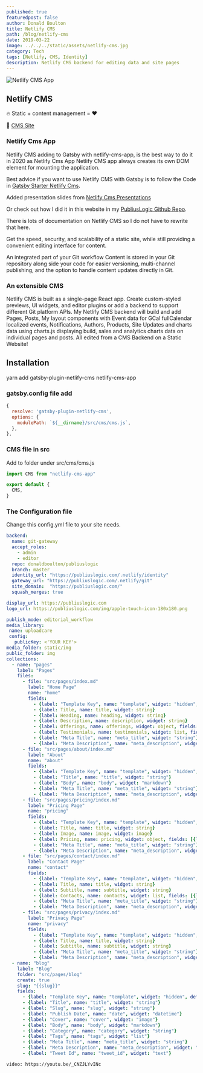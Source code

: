 ```yaml
---
published: true
featuredpost: false
author: Donald Boulton
title: Netlify CMS
path: /blog/netlify-cms
date: 2019-03-22
image: ../../../static/assets/netlify-cms.jpg
category: Tech
tags: [Netlify, CMS, Identity]
description: Netlify CMS backend for editing data and site pages
---
```


![Netlify CMS App](../../../static/assets/netlify-cms.jpg)

## Netlify CMS

🔥 Static + content management = ❤️

🔗 [CMS Site](https://www.netlifycms.org/)

### Netlify Cms App

Netlify CMS adding to Gatsby with netlify-cms-app, is the best way to do it in 2020 as Netlify Cms App Netlify CMS app always creates its own DOM element for mounting the application.

Best advice if you want to use Netlify CMS with Gatsby is to follow the Code in [Gatsby Starter Netlify Cms](https://github.com/netlify-templates/gatsby-starter-netlify-cms).

Added presentation slides from [Netlify Cms Presentations](https://github.com/Benaiah/netlify-cms-presentations-example)

Or check out how I did it in this website in my [PubliusLogic Github Repo](https://github.com/donaldboulton/publiuslogic).

There is lots of documentation on Netlify CMS so I do not have to rewrite that here.

Get the speed, security, and scalability of a static site, while still providing a convenient editing interface for content.

An integrated part of your Git workflow
Content is stored in your Git repository along side your code for easier versioning, multi-channel publishing, and the option to handle content updates directly in Git.

### An extensible CMS

Netlify CMS is built as a single-page React app. Create custom-styled previews, UI widgets, and editor plugins or add a backend to support different Git platform APIs.
My Netlify CMS backend will build and add Pages, Posts, My layout components with Event data for GCal fullCalendar localized events, Notifications, Authors, Products, Site Updates and charts data using charts.js displaying build, sales and analytics charts data on individual pages and posts. All edited from a CMS Backend on a Static Website!

## Installation

yarn add gatsby-plugin-netlify-cms netlify-cms-app

### gatsby.config file add

```js:title=gatsby-config.js {2,4}
{
  resolve: 'gatsby-plugin-netlify-cms',
  options: {
    modulePath: `${__dirname}/src/cms/cms.js`,
  },
},
```

### CMS file in src

Add to folder under src/cms/cms.js

```jsx:title=src/cms/cms.js {3-5}
import CMS from "netlify-cms-app"

export default {
  CMS,
}
```

### The Configuration file

Change this config.yml file to your site needs.

```yaml:title=static/admin/config.yml
backend:
  name: git-gateway
  accept_roles:
    - admin
    - editor
  repo: donaldboulton/publiuslogic
  branch: master
  identity_url: "https://publiuslogic.com/.netlify/identity"
  gateway_url: "https://publiuslogic.com/.netlify/git"
  site_domain:  "https://publiuslogic.com/"
  squash_merges: true

display_url: https://publiuslogic.com
logo_url: https://publiuslogic.com/img/apple-touch-icon-180x180.png

publish_mode: editorial_workflow
media_library:
 name: uploadcare
 config:
   publicKey: <'YOUR KEY'>
media_folder: static/img
public_folder: img
collections:
  - name: "pages"
    label: "Pages"
    files:
      - file: "src/pages/index.md"
        label: "Home Page"
        name: "home"
        fields:
          - {label: "Template Key", name: "template", widget: "hidden", default: "home-page"}
          - {label: Title, name: title, widget: string}
          - {label: Heading, name: heading, widget: string}
          - {label: Description, name: description, widget: string}
          - {label: Offerings, name: offerings, widget: object, fields: [{label: Blurbs, name: blurbs, widget: list, fields: [{label: Image, name: image, widget: image}, {label: Text, name: text, widget: text}]}]}
          - {label: Testimonials, name: testimonials, widget: list, fields: [{label: Quote, name: quote, widget: string}, {label: Author, name: author, widget: string}]}
          - {label: "Meta Title", name: "meta_title", widget: "string"}
          - {label: "Meta Description", name: "meta_description", widget: "text"}
      - file: "src/pages/about/index.md"
        label: "About"
        name: "about"
        fields:
          - {label: "Template Key", name: "template", widget: "hidden", default: "pages"}
          - {label: "Title", name: "title", widget: "string"}
          - {label: "Body", name: "body", widget: "markdown"}
          - {label: "Meta Title", name: "meta_title", widget: "string"}
          - {label: "Meta Description", name: "meta_description", widget: "text"}
      - file: "src/pages/pricing/index.md"
        label: "Pricing Page"
        name: "pricing"
        fields:
          - {label: "Template Key", name: "template", widget: "hidden", default: "pricing-page"}
          - {label: Title, name: title, widget: string}
          - {label: Image, name: image, widget: image}
          - {label: Pricing, name: pricing, widget: object, fields: [{label: Heading, name: heading, widget: string}, {label: Description, name: description, widget: string}, {label: Plans, name: plans, widget: list, fields: [{label: Plan, name: plan, widget: string}, {label: Price, name: price, widget: string}, {label: Description, name: description, widget: string}, {label: Items, name: items, widget: list}]}]}
          - {label: "Meta Title", name: "meta_title", widget: "string"}
          - {label: "Meta Description", name: "meta_description", widget: "text"}
      - file: "src/pages/contact/index.md"
        label: "Contact Page"
        name: "contact"
        fields:
          - {label: "Template Key", name: "template", widget: "hidden", default: "contact-page"}
          - {label: Title, name: title, widget: string}
          - {label: Subtitle, name: subtitle, widget: string}
          - {label: Contacts, name: contacts, widget: list, fields: [{label: Email, name: email, widget: string}, {label: Description, name: description, widget: string}]}
          - {label: "Meta Title", name: "meta_title", widget: "string"}
          - {label: "Meta Description", name: "meta_description", widget: "text"}
      - file: "src/pages/privacy/index.md"
        label: "Privacy Page"
        name: "privacy"
        fields:
          - {label: "Template Key", name: "template", widget: "hidden", default: "privacy-page"}
          - {label: Title, name: title, widget: string}
          - {label: Subtitle, name: subtitle, widget: string}
          - {label: "Meta Title", name: "meta_title", widget: "string"}
          - {label: "Meta Description", name: "meta_description", widget: "text"}
  - name: "blog"
    label: "Blog"
    folder: "src/pages/blog"
    create: true
    slug: "{{slug}}"
    fields:
      - {label: "Template Key", name: "template", widget: "hidden", default: "posts"}
      - {label: "Title", name: "title", widget: "string"}
      - {label: "Slug", name: "slug", widget: "string"}
      - {label: "Publish Date", name: "date", widget: "datetime"}
      - {label: "Cover", name: "cover", widget: "image"}
      - {label: "Body", name: "body", widget: "markdown"}
      - {label: "Category", name: "category", widget: "string"}
      - {label: "Tags", name: "tags", widget: "list"}
      - {label: "Meta Title", name: "meta_title", widget: "string"}
      - {label: "Meta Description", name: "meta_description", widget: "text"}
      - {label: "Tweet Id", name: "tweet_id", widget: "text"}

```

`video: https://youtu.be/_CNZJLYvINc`
